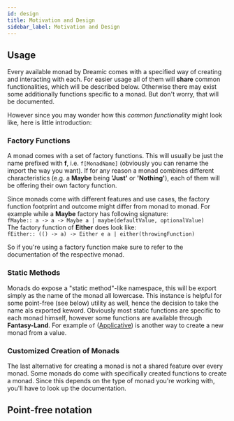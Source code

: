 ```yaml
---
id: design
title: Motivation and Design
sidebar_label: Motivation and Design
---
```


## Usage

Every available monad by Dreamic comes with a specified way of creating and interacting with each.
For easier usage all of them will **share** common functionalities, which will be described below.
Otherwise there may exist some additionally functions specific to a monad. But don't worry, that will be documented.

However since you may wonder how this _common functionality_ might look like, here is little introduction:

### Factory Functions

A monad comes with a set of factory functions.
This will usually be just the name prefixed with **f**, i.e. `f[MonadName]` (obviously you can rename the import the way you want).
If for any reason a monad combines different characteristics (e.g. a **Maybe** being **'Just'** or **'Nothing'**), each of them will be offering their own factory function.

Since monads come with different features and use cases, the factory function footprint and outcome might differ from monad to monad.
For example while a **Maybe** factory has following signature:  
`fMaybe:: a -> a -> Maybe a | maybe(defaultValue, optionalValue)`  
The factory function of **Either** does look like:  
`fEither:: (() -> a) -> Either e a | either(throwingFunction)`

So if you're using a factory function make sure to refer to the documentation of the respective monad.

### Static Methods

Monads do expose a "static method"-like namespace, this will be export simply as the name of the monad all lowercase.
This instance is helpful for some point-free (see below) utility as well, hence the decision to take the name als exported keword.
Obviously most static functions are specific to each monad himself, however some functions are available through **Fantasy-Land**.
For example `of` ([Applicative](https://github.com/fantasyland/fantasy-land#applicative)) is another way to create a new monad from a value.

### Customized Creation of Monads

The last alternative for creating a monad is not a shared feature over every monad.
Some monads do come with specifically created functions to create a monad.
Since this depends on the type of monad you're working with, you'll have to look up the documentation.

## Point-free notation

<!--
You can write content using [GitHub-flavored Markdown syntax](https://github.github.com/gfm/).

## Markdown Syntax

To serve as an example page when styling markdown based Docusaurus sites.

## Headers

# H1 - Create the best documentation

## H2 - Create the best documentation

### H3 - Create the best documentation

#### H4 - Create the best documentation

##### H5 - Create the best documentation

###### H6 - Create the best documentation

---

## Emphasis

Emphasis, aka italics, with *asterisks* or _underscores_.

Strong emphasis, aka bold, with **asterisks** or __underscores__.

Combined emphasis with **asterisks and _underscores_**.

Strikethrough uses two tildes. ~~Scratch this.~~

---

## Lists

1. First ordered list item
1. Another item
   - Unordered sub-list.
1. Actual numbers don't matter, just that it's a number
   1. Ordered sub-list
1. And another item.

* Unordered list can use asterisks

- Or minuses

+ Or pluses

---

## Links

[I'm an inline-style link](https://www.google.com/)

[I'm an inline-style link with title](https://www.google.com/ "Google's Homepage")

[I'm a reference-style link][arbitrary case-insensitive reference text]

[You can use numbers for reference-style link definitions][1]

Or leave it empty and use the [link text itself].

URLs and URLs in angle brackets will automatically get turned into links. http://www.example.com/ or <http://www.example.com/> and sometimes example.com (but not on GitHub, for example).

Some text to show that the reference links can follow later.

[arbitrary case-insensitive reference text]: https://www.mozilla.org/
[1]: http://slashdot.org/
[link text itself]: http://www.reddit.com/

---

## Images

Here's our logo (hover to see the title text):

Inline-style: ![alt text](https://github.com/adam-p/markdown-here/raw/master/src/common/images/icon48.png 'Logo Title Text 1')

Reference-style: ![alt text][logo]

[logo]: https://github.com/adam-p/markdown-here/raw/master/src/common/images/icon48.png 'Logo Title Text 2'

Images from any folder can be used by providing path to file. Path should be relative to markdown file.

![img](../static/img/logo.svg)

---

## Code

```javascript
var s = 'JavaScript syntax highlighting';
alert(s);
```

```python
s = "Python syntax highlighting"
print(s)
```

```
No language indicated, so no syntax highlighting.
But let's throw in a <b>tag</b>.
```

```js {2}
function highlightMe() {
  console.log('This line can be highlighted!');
}
```

---

## Tables

Colons can be used to align columns.

| Tables        |      Are      |   Cool |
| ------------- | :-----------: | -----: |
| col 3 is      | right-aligned | \$1600 |
| col 2 is      |   centered    |   \$12 |
| zebra stripes |   are neat    |    \$1 |

There must be at least 3 dashes separating each header cell. The outer pipes (|) are optional, and you don't need to make the raw Markdown line up prettily. You can also use inline Markdown.

| Markdown | Less      | Pretty     |
| -------- | --------- | ---------- |
| _Still_  | `renders` | **nicely** |
| 1        | 2         | 3          |

---

## Blockquotes

> Blockquotes are very handy in email to emulate reply text. This line is part of the same quote.

Quote break.

> This is a very long line that will still be quoted properly when it wraps. Oh boy let's keep writing to make sure this is long enough to actually wrap for everyone. Oh, you can _put_ **Markdown** into a blockquote.

---

## Inline HTML

<dl>
  <dt>Definition list</dt>
  <dd>Is something people use sometimes.</dd>

  <dt>Markdown in HTML</dt>
  <dd>Does *not* work **very** well. Use HTML <em>tags</em>.</dd>
</dl>

---

## Line Breaks

Here's a line for us to start with.

This line is separated from the one above by two newlines, so it will be a _separate paragraph_.

This line is also a separate paragraph, but... This line is only separated by a single newline, so it's a separate line in the _same paragraph_.

---

## Admonitions

:::note

This is a note

:::

:::tip

This is a tip

:::

:::important

This is important

:::

:::caution

This is a caution

:::

:::warning

This is a warning

::: -->
